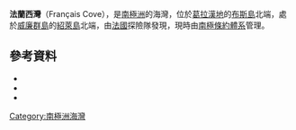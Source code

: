 {{coord|65|4|S|64|2|W|source:GNIS|display=title}}

'''法蘭西灣'''（Français Cove），是[[南極洲|南極洲]]的海灣，位於[[葛拉漢地|葛拉漢地]]的[[布斯島|布斯島]]北端，處於[[威廉群島|威廉群島]]的[[紹萊島|紹萊島]]北端，由[[法國|法國]]探險隊發現，現時由[[南極條約體系|南極條約體系]]管理。

==參考資料==
*{{cite gnis | type = antarid | id = 5238| name = Français Cove | accessdate = 2012-04-06}}
*{{cite book |editor-first= Fred G. |editor-last= Alberts |title= Geographic Names of the Antarctic |url= http://archive.org/download/GeographicNamesOfTheAntarctic2ndEdition/Gna-GeographicNamesOfTheAntarctic2ndEdition1995.pdf |accessdate= 2012-04-05 |edition= second |date=June 1995 |publisher= United States Board on Geographic Names |page= 257}}
*{{usgs-gazetteer|id=5238|name=Français Cove}}

{{Antarctica-geo-stub}}
[[Category:南極洲海灣|Category:南極洲海灣]]